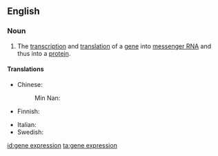 ==English==
{{wikipedia}}

===Noun===
{{en-noun}}

# {{lb|en|genetics}} The [[transcription]] and [[translation]] of a [[gene]] into [[messenger RNA]] and thus into a [[protein]].

====Translations====
{{trans-top|transcription and translation of a gene into messenger RNA}}
* Chinese:
*: Min Nan: {{t|nan|遺傳子表達|tr=ûi-thoân-chú piáu-ta̍t|sc=Hani}}
* Finnish: {{t|fi|geeniekspressio}}
{{trans-mid}}
* Italian: {{t|it|espressione genica|f}}
* Swedish: {{t+|sv|genuttryck}}
{{trans-bottom}}

[[id:gene expression]]
[[ta:gene expression]]